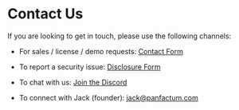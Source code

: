 # Contact Us

If you are looking to get in touch, please use the following channels:

* For sales / license / demo requests: [Contact Form](/stack/pricing/contact)

* To report a security issue: [Disclosure Form](https://github.com/Panfactum/stack/security/advisories/new)

* To chat with us: [Join the Discord](__discordServerLink__)

* To connect with Jack (founder): [jack@panfactum.com](mailto:jack@panfactum.com)
